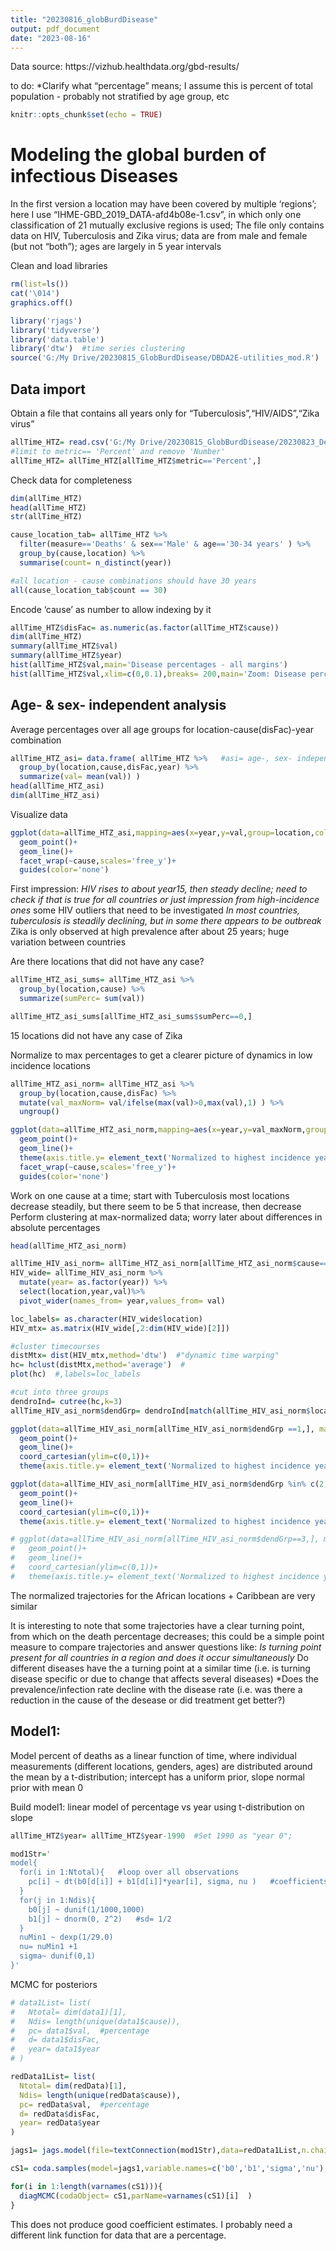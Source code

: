```yaml
---
title: "20230816_globBurdDisease"
output: pdf_document
date: "2023-08-16"
---
```


Data source: https://vizhub.healthdata.org/gbd-results/

to do:
 *Clarify what "percentage" means; I assume this is percent of total population - probably not
  stratified by age group, etc

```r
knitr::opts_chunk$set(echo = TRUE)
```

# Modeling the global burden of infectious Diseases
 In the first version a location may have been covered by multiple 'regions'; here I use 
 "IHME-GBD_2019_DATA-afd4b08e-1.csv", in which only one classification of 21 mutually exclusive
 regions is used; The file only contains data on HIV, Tuberculosis and Zika virus; data are
 from male and female (but not "both"); ages are largely in 5 year intervals

Clean and load libraries
```R
rm(list=ls())
cat('\014')
graphics.off()

library('rjags')
library('tidyverse')
library('data.table')
library('dtw')  #time series clustering
source('G:/My Drive/20230815_GlobBurdDisease/DBDA2E-utilities_mod.R')  #modified to fit markdown
```

## Data import
Obtain a file that contains all years only for "Tuberculosis","HIV/AIDS","Zika virus"
```R
allTime_HTZ= read.csv('G:/My Drive/20230815_GlobBurdDisease/20230823_Deaths_HTZ_21reg_MF_5year/IHME-GBD_2019_DATA-afd4b08e-1.csv',stringsAsFactors = TRUE)   #HTZ= "Tuberculosis","HIV/AIDS","Zika virus"
#limit to metric== 'Percent' and remove 'Number'
allTime_HTZ= allTime_HTZ[allTime_HTZ$metric=='Percent',]
```

Check data for completeness
```R
dim(allTime_HTZ)
head(allTime_HTZ)
str(allTime_HTZ)

cause_location_tab= allTime_HTZ %>%
  filter(measure=='Deaths' & sex=='Male' & age=='30-34 years' ) %>%
  group_by(cause,location) %>%
  summarise(count= n_distinct(year))

#all location - cause combinations should have 30 years
all(cause_location_tab$count == 30)
```

Encode 'cause' as number to allow indexing by it
```R
allTime_HTZ$disFac= as.numeric(as.factor(allTime_HTZ$cause))
dim(allTime_HTZ)
summary(allTime_HTZ$val)
summary(allTime_HTZ$year)
hist(allTime_HTZ$val,main='Disease percentages - all margins')
hist(allTime_HTZ$val,xlim=c(0,0.1),breaks= 200,main='Zoom: Disease percentages - all margins')
```
## Age- & sex- independent analysis
 Average percentages over all age groups for location-cause(disFac)-year combination
```R
allTime_HTZ_asi= data.frame( allTime_HTZ %>%   #asi= age-, sex- independent
  group_by(location,cause,disFac,year) %>%
  summarize(val= mean(val)) )
head(allTime_HTZ_asi)
dim(allTime_HTZ_asi)
```

Visualize data
```R
ggplot(data=allTime_HTZ_asi,mapping=aes(x=year,y=val,group=location,color=location))+
  geom_point()+
  geom_line()+
  facet_wrap(~cause,scales='free_y')+
  guides(color='none')
```
First impression:
*HIV rises to about year15, then steady decline; need to check if that is true for all countries
 or just impression from high-incidence ones
*some HIV outliers that need to be investigated
*In most countries, tuberculosis is steadily declining, but in some there appears to be outbreak
*Zika is only observed at high prevalence after about 25 years; huge variation between countries

Are there locations that did not have any case?
```R
allTime_HTZ_asi_sums= allTime_HTZ_asi %>%
  group_by(location,cause) %>%
  summarize(sumPerc= sum(val))

allTime_HTZ_asi_sums[allTime_HTZ_asi_sums$sumPerc==0,]
```
15 locations did not have any case of Zika

Normalize to max percentages to get a clearer picture of dynamics in low incidence locations
```R
allTime_HTZ_asi_norm= allTime_HTZ_asi %>%
  group_by(location,cause,disFac) %>%
  mutate(val_maxNorm= val/ifelse(max(val)>0,max(val),1) ) %>%
  ungroup()

ggplot(data=allTime_HTZ_asi_norm,mapping=aes(x=year,y=val_maxNorm,group=location,color=location))+
  geom_point()+
  geom_line()+
  theme(axis.title.y= element_text('Normalized to highest incidence year'))+
  facet_wrap(~cause,scales='free_y')+
  guides(color='none')    
```

Work on one cause at a time; start with Tuberculosis
 most locations decrease steadily, but there seem to be 5 that increase, then decrease
Perform clustering at max-normalized data; worry later about differences in absolute percentages
```R
head(allTime_HTZ_asi_norm)

allTime_HIV_asi_norm= allTime_HTZ_asi_norm[allTime_HTZ_asi_norm$cause=='HIV/AIDS',]
HIV_wide= allTime_HIV_asi_norm %>%
  mutate(year= as.factor(year)) %>%
  select(location,year,val)%>%
  pivot_wider(names_from= year,values_from= val)

loc_labels= as.character(HIV_wide$location)
HIV_mtx= as.matrix(HIV_wide[,2:dim(HIV_wide)[2]])

#cluster timecourses
distMtx= dist(HIV_mtx,method='dtw')  #"dynamic time warping"
hc= hclust(distMtx,method='average')  #
plot(hc)  #,labels=loc_labels

#cut into three groups
dendroInd= cutree(hc,k=3)
allTime_HIV_asi_norm$dendGrp= dendroInd[match(allTime_HIV_asi_norm$location,loc_labels)]

ggplot(data=allTime_HIV_asi_norm[allTime_HIV_asi_norm$dendGrp ==1,], mapping=aes(x=year,y=val_maxNorm,color=location))+
  geom_point()+
  geom_line()+
  coord_cartesian(ylim=c(0,1))+
  theme(axis.title.y= element_text('Normalized to highest incidence year'))

ggplot(data=allTime_HIV_asi_norm[allTime_HIV_asi_norm$dendGrp %in% c(2,3),], mapping=aes(x=year,y=val_maxNorm,color=location))+
  geom_point()+
  geom_line()+
  coord_cartesian(ylim=c(0,1))+
  theme(axis.title.y= element_text('Normalized to highest incidence year'))

# ggplot(data=allTime_HIV_asi_norm[allTime_HIV_asi_norm$dendGrp==3,], mapping=aes(x=year,y=val_maxNorm,color=location))+
#   geom_point()+
#   geom_line()+
#   coord_cartesian(ylim=c(0,1))+
#   theme(axis.title.y= element_text('Normalized to highest incidence year'))
```
The normalized trajectories for the African locations + Caribbean are very similar

It is interesting to note that some trajectories have a clear turning point, from which on
 the death percentage decreases; this could be a simple point measure to compare trajectories and
 answer questions like:
 *Is turning point present for all countries in a region and does it occur simultaneously
 *Do different diseases have the a turning point at a similar time (i.e. is turning disease specific or
  due to change that affects several diseases)
 *Does the prevalence/infection rate decline with the disease rate (i.e. was there a reduction in the
  cause of the desease or did treatment get better?)

## Model1: 
Model percent of deaths as a linear function of time, where individual measurements
 (different locations, genders, ages) are distributed around the mean by a t-distribution;
 intercept has a uniform prior, slope normal prior with mean 0

Build model1:
 linear model of percentage vs year
  using t-distribution on slope
```R
allTime_HTZ$year= allTime_HTZ$year-1990  #Set 1990 as "year 0";

mod1Str='
model{
  for(i in 1:Ntotal){   #loop over all observations
    pc[i] ~ dt(b0[d[i]] + b1[d[i]]*year[i], sigma, nu )   #coefficients specific to disease
  }
  for(j in 1:Ndis){
    b0[j] ~ dunif(1/1000,1000)
    b1[j] ~ dnorm(0, 2^2)   #sd= 1/2
  }
  nuMin1 ~ dexp(1/29.0)
  nu= nuMin1 +1
  sigma~ dunif(0,1)
}'
```
MCMC for posteriors
```R
# data1List= list(
#   Ntotal= dim(data1)[1],
#   Ndis= length(unique(data1$cause)),
#   pc= data1$val,  #percentage
#   d= data1$disFac,
#   year= data1$year
# )

redData1List= list(
  Ntotal= dim(redData)[1],
  Ndis= length(unique(redData$cause)),
  pc= redData$val,  #percentage
  d= redData$disFac,
  year= redData$year
)

jags1= jags.model(file=textConnection(mod1Str),data=redData1List,n.chains=3)
```

```R
cS1= coda.samples(model=jags1,variable.names=c('b0','b1','sigma','nu'),n.iter=10000)
```

```R
for(i in 1:length(varnames(cS1))){
  diagMCMC(codaObject= cS1,parName=varnames(cS1)[i]  )
}
```
This does not produce good coefficient estimates. I probably need a different link function for data that are a percentage.